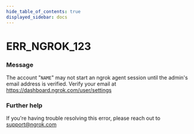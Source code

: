 ```yaml
---
hide_table_of_contents: true
displayed_sidebar: docs
---
```



# ERR_NGROK_123

### Message

The account "`NAME`" may not start an ngrok agent session until the admin's email address is verified. Verify your email at https://dashboard.ngrok.com/user/settings

<ErrorDetails error="err_ngrok_123" />

### Further help

If you're having trouble resolving this error, please reach out to [support@ngrok.com](mailto:support@ngrok.com?subject=Help%20with%20ERR_NGROK_123)

